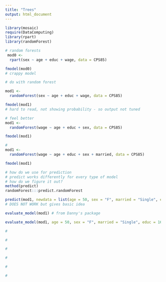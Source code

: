 ```yaml
---
title: "Trees"
output: html_document
---
```


```r
library(mosaic)
require(DataComputing)
library(rpart)
library(randomForest)
```

```r
# random forests
 mod0 <- 
  rpart(sex ~ age + educ + wage, data = CPS85)

fmodel(mod0)
# crappy model
```

```r
# do with random forest

mod1 <- 
  randomForest(sex ~ age + educ + wage, data = CPS85)

fmodel(mod1)
# hard to read, not showing probability - so output not tuned
```

```r
# feel better
mod1 <- 
  randomForest(wage ~ age + educ + sex, data = CPS85)

fmodel(mod1)
```

```r
#
mod1 <- 
  randomForest(wage ~ age + educ + sex + married, data = CPS85)

fmodel(mod1)
```

```r
# how do we use for prediction
# predict works differently for every type of model
# how do we figure it out?
method(predict)
randomForest:::predict.randomForest

predict(mod1, newdata = list(age = 50, sex = "F", married = "Single", educ = 16))
# DOES NOT WORK but gives basic idea

evaluate_model(mod1) # from Danny's package

evaluate_model(mod1, age = 50, sex = "F", married = "Single", educ = 16)
```

```r
#

```

```r
#

```

```r
#

```

```r
#

```


```r
#

```

```r
#

```





























